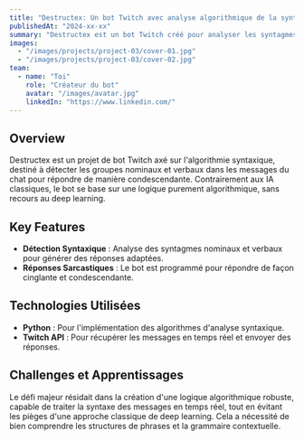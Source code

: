```yaml
---
title: "Destructex: Un bot Twitch avec analyse algorithmique de la syntaxe"
publishedAt: "2024-xx-xx"
summary: "Destructex est un bot Twitch créé pour analyser les syntagmes nominaux et verbaux, et répondre de manière condescendante à l'utilisateur."
images:
  - "/images/projects/project-03/cover-01.jpg"
  - "/images/projects/project-03/cover-02.jpg"
team:
  - name: "Toi"
    role: "Créateur du bot"
    avatar: "/images/avatar.jpg"
    linkedIn: "https://www.linkedin.com/"
---
```


## Overview

Destructex est un projet de bot Twitch axé sur l'algorithmie syntaxique, destiné à détecter les groupes nominaux et verbaux dans les messages du chat pour répondre de manière condescendante. Contrairement aux IA classiques, le bot se base sur une logique purement algorithmique, sans recours au deep learning.

## Key Features

- **Détection Syntaxique** : Analyse des syntagmes nominaux et verbaux pour générer des réponses adaptées.
- **Réponses Sarcastiques** : Le bot est programmé pour répondre de façon cinglante et condescendante.
  
## Technologies Utilisées

- **Python** : Pour l'implémentation des algorithmes d'analyse syntaxique.
- **Twitch API** : Pour récupérer les messages en temps réel et envoyer des réponses.

## Challenges et Apprentissages

Le défi majeur résidait dans la création d'une logique algorithmique robuste, capable de traiter la syntaxe des messages en temps réel, tout en évitant les pièges d'une approche classique de deep learning. Cela a nécessité de bien comprendre les structures de phrases et la grammaire contextuelle.
